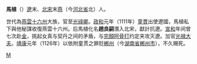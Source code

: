 '''馬植'''（{{bd|？||1126年}}）[[遼朝|遼]]末、[[北宋|北宋]]末[[燕州|燕]]（今[[河北省|河北省]]北）人。

世代為[[燕雲十六州|燕雲十六州]]大族，官至[[光祿卿|光祿卿]]。[[政和_(北宋)|政和]]元年（1111年）[[童貫|童貫]]出使遼國，馬植私下與他秘謀收復燕雲十六州。后馬植化名'''趙良嗣'''潛入北宋，獻計抗遼。[[宣和_(北宋)|宣和]]年间曾七次赴[[金朝|金]]，挑起女真与契丹之间的矛盾，与[[完顏阿骨打|完顏阿骨打]]约定夹攻灭遼。加官[[光禄大夫|光禄大夫]]。[[靖康|靖康]]元年（1126年）以依附童贯之罪贬[[郴州|郴州]]（今[[湖南省|湖南省]][[郴州市|郴州市]]），不久賜死。 

[[Category:宋朝政治人物|M]]